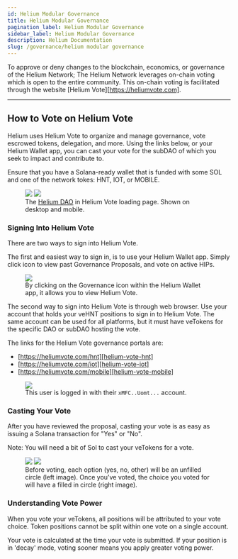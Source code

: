 ```yaml
---
id: Helium Modular Governance
title: Helium Modular Governance
pagination_label: Helium Modular Governance
sidebar_label: Helium Modular Governance
description: Helium Documentation
slug: /governance/helium modular governance
---
```



<LegacyContentBanner />

To approve or deny changes to the blockchain, economics, or governance of the Helium Network; The
Helium Network leverages on-chain voting which is open to the entire community. This on-chain voting
is facilitated through the website [Helium Vote][https://heliumvote.com].

---

## How to Vote on Helium Vote

Helium uses Helium Vote to organize and manage governance,
vote escrowed tokens, delegation, and more. Using the links below, or your Helium Wallet app, you can cast your vote for the
subDAO of which you seek to impact and contribute to.

Ensure that you have a Solana-ready wallet that is funded with some SOL and one of the network
tokes: HNT, IOT, or MOBILE.

<figure className="screensnippet-wrapper">
  <div style={{ display: 'flex' }}>
    <img
      src={useBaseUrl('https://github.com/helium/docs/pull/1781#issuecomment-1932691056')}
      style={{ maxHeight: 350, minWidth: 0, flex: '1 1 auto' }}
    />
    <img
      src={useBaseUrl('https://github.com/helium/docs/pull/1781#issuecomment-1932710113')}
      style={{ maxHeight: 350, minWidth: 0, flex: '1 1 auto' }}
    />
  </div>
  <figcaption>
    The <a href="https://heliumvote.com/hnt">Helium DAO</a> in Helium Vote loading page. Shown on desktop and mobile.
  </figcaption>
</figure>

### Signing Into Helium Vote

There are two ways to sign into Helium Vote. 

The first and easiest way to sign in, is to use your Helium Wallet app. Simply click icon to view past Governance Proposals, and vote on active HIPs. 

<figure className="screensnippet-wrapper">
  <img src={useBaseUrl('https://github.com/helium/docs/pull/1781#issuecomment-1932704992')} />
  <figcaption>
    By clicking on the Governance icon within the Helium Wallet app, it allows you to view Helium Vote.
  </figcaption>
</figure>

The second way to sign into Helium Vote is through web browser. Use your account that holds your veHNT 
positions to sign in to Helium Vote. The same account can be used for all platforms, but it must have 
veTokens for the specific DAO or subDAO hosting the vote.

The links for the Helium Vote governance portals are:

- [https://heliumvote.com/hnt][helium-vote-hnt]
- [https://heliumvote.com/iot][helium-vote-iot]
- [https://heliumvote.com/mobile][helium-vote-mobile]

<figure className="screensnippet-wrapper">
  <img src={useBaseUrl('https://github.com/helium/docs/pull/1781#issuecomment-1932737745')} />
  <figcaption>
    This user is logged in with their <code>xMFC..Uomt...</code> account.
  </figcaption>
</figure>

### Casting Your Vote

After you have reviewed the proposal, casting your vote is as easy as issuing a Solana transaction
for "Yes" or "No".

Note: You will need a bit of Sol to cast your veTokens for a vote.

<figure className="screensnippet-wrapper">
  <div style={{ display: 'flex', alignItems: 'center' }}>
    <img
      src={useBaseUrl('https://github.com/helium/docs/pull/1781#issuecomment-1932761939')}
      style={{ maxHeight: 600, minWidth: 0, flex: '1 1 auto' }}
    />
    <img
      src={useBaseUrl('https://github.com/helium/docs/pull/1781#issuecomment-1932762156')}
      style={{ maxHeight: 600, minWidth: 0, flex: '1 1 auto' }}
    />
  </div>
  <figcaption>Before voting, each option (yes, no, other) will be an unfilled circle (left image). Once you've voted, the choice you voted for will have a filled in circle (right image).</figcaption>
</figure>

### Understanding Vote Power

When you vote your veTokens, all positions will be attributed to your vote choice. Token positions
cannot be split within one vote on a single account.

Your vote is calculated at the time your vote is submitted. If your position is in 'decay' mode,
voting sooner means you apply greater voting power. 



[realms]: https://heliumvote.com
[realms-hnt]: https://heliumvote.com/hnt
[realms-iot]: https://heliumvote.com/iot
[realms-mobile]: https://heliumvote.com/mobile
[discord]: https://discord.gg/helium
[staking]: /staking-with-helium-vote
[swap-utility]: /sol-token#swap-utility

